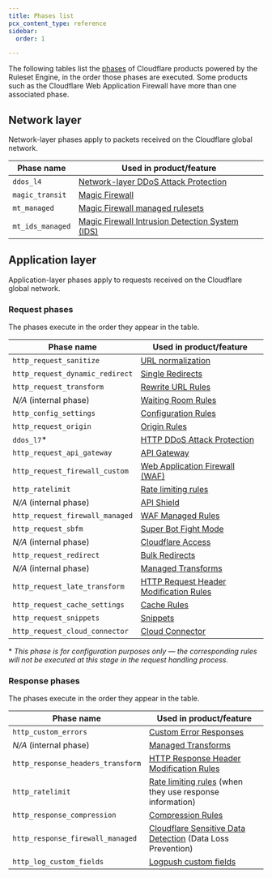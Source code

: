 ```yaml
---
title: Phases list
pcx_content_type: reference
sidebar:
  order: 1

---
```



The following tables list the [phases](/ruleset-engine/about/phases/) of Cloudflare products powered by the Ruleset Engine, in the order those phases are executed. Some products such as the Cloudflare Web Application Firewall have more than one associated phase.

## Network layer

Network-layer phases apply to packets received on the Cloudflare global network.



| Phase name       | Used in product/feature                                                                          |
| ---------------- | ------------------------------------------------------------------------------------------------ |
| `ddos_l4`        | [Network-layer DDoS Attack Protection](/ddos-protection/managed-rulesets/network/configure-api/) |
| `magic_transit`  | [Magic Firewall](/magic-firewall/how-to/add-rules/)                                              |
| `mt_managed`     | [Magic Firewall managed rulesets](/magic-firewall/how-to/enable-managed-rulesets/)               |
| `mt_ids_managed` | [Magic Firewall Intrusion Detection System (IDS)](/magic-firewall/about/ids/)                    |



## Application layer

Application-layer phases apply to requests received on the Cloudflare global network.

### Request phases

The phases execute in the order they appear in the table.



| Phase name                          | Used in product/feature                                                                                |
| ----------------------------------- | ------------------------------------------------------------------------------------------------------ |
| `http_request_sanitize`             | [URL normalization](/rules/normalization/)                                                             |
| `http_request_dynamic_redirect`     | [Single Redirects](/rules/url-forwarding/single-redirects/)                                            |
| `http_request_transform`            | [Rewrite URL Rules](/rules/transform/url-rewrite/)                                                     |
| *N/A* (internal phase)              | [Waiting Room Rules](/waiting-room/additional-options/waiting-room-rules/)                             |
| `http_config_settings`              | [Configuration Rules](/rules/configuration-rules/)                                                     |
| `http_request_origin`               | [Origin Rules](/rules/origin-rules/)                                                                   |
| `ddos_l7`\*                         | [HTTP DDoS Attack Protection](/ddos-protection/managed-rulesets/http/)                                 |
| `http_request_api_gateway`          | [API Gateway](/api-shield/api-gateway/)                                                                |
| `http_request_firewall_custom`      | [Web Application Firewall (WAF)](/waf/custom-rules/)                                                   |
| `http_ratelimit`                    | [Rate limiting rules](/waf/rate-limiting-rules/)                                                       |
| *N/A* (internal phase)              | [API Shield](/api-shield/)                                                                             |
| `http_request_firewall_managed`     | [WAF Managed Rules](/waf/managed-rules/)                                                                     |
| `http_request_sbfm`                 | [Super Bot Fight Mode](/bots/get-started/pro/)                                                         |
| *N/A* (internal phase)              | [Cloudflare Access](/cloudflare-one/policies/access/)                                                             |
| `http_request_redirect`             | [Bulk Redirects](/rules/url-forwarding/bulk-redirects/)                                                |
| *N/A* (internal phase)              | [Managed Transforms](/rules/transform/managed-transforms/)                                             |
| `http_request_late_transform`       | [HTTP Request Header Modification Rules](/rules/transform/request-header-modification/)                |
| `http_request_cache_settings`       | [Cache Rules](/cache/how-to/cache-rules/)                                                              |
| `http_request_snippets`             | [Snippets](/rules/snippets/)                                                                           |
| `http_request_cloud_connector`      | [Cloud Connector](/rules/cloud-connector/)                                                             |


\* *This phase is for configuration purposes only — the corresponding rules will not be executed at this stage in the request handling process.*

<Render file="bfm-change-notice" product="bots" />

### Response phases

The phases execute in the order they appear in the table.



| Phase name                        | Used in product/feature                                                                              |
| --------------------------------- | ---------------------------------------------------------------------------------------------------- |
| `http_custom_errors`              | [Custom Error Responses](/rules/custom-error-responses/)                                             |
| *N/A* (internal phase)            | [Managed Transforms](/rules/transform/managed-transforms/)                                           |
| `http_response_headers_transform` | [HTTP Response Header Modification Rules](/rules/transform/response-header-modification/)            |
| `http_ratelimit`                  | [Rate limiting rules](/waf/rate-limiting-rules/) (when they use response information)                |
| `http_response_compression`       | [Compression Rules](/rules/compression-rules/)                                                       |
| `http_response_firewall_managed`  | [Cloudflare Sensitive Data Detection](/waf/managed-rules/) (Data Loss Prevention)                    |
| `http_log_custom_fields`          | [Logpush custom fields](/logs/reference/custom-fields/)                                              |

